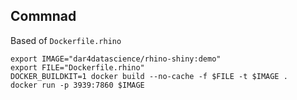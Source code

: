 
## Commnad

Based of `Dockerfile.rhino`

```
export IMAGE="dar4datascience/rhino-shiny:demo"
export FILE="Dockerfile.rhino"
DOCKER_BUILDKIT=1 docker build --no-cache -f $FILE -t $IMAGE .
docker run -p 3939:7860 $IMAGE
```